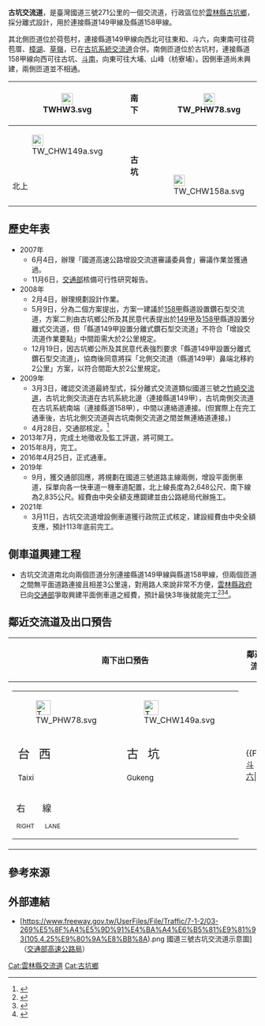 {{About|國道三號的古坑交流道|[[台78線|台78線]]同名之交流道|古坑交流道 (台78線)}}
{{Distinguish|古坑系統交流道}}
{{Infobox Taiwan Highway IC
| name = 古坑交流道
| name_en = Gukeng Interchange
| rd_type = NH
| rd_number = 3
| exit = 271
| exit_name = 古坑
| image = 古坑交流道.jpg
| imagename = 古坑交流道與古坑系統交流道示意圖
| location = [[臺灣|臺灣]][[雲林縣|雲林縣]][[古坑鄉|古坑鄉]]
| connect = {{Jct|country=TWN|CH|149a}}<br>{{Jct|country=TWN|CH|158a}}
| goto = 古坑鄉、[[斗六市|斗六市]]
| class = 分離式鑽石型
| time = 2016年4月25日<ref>{{Cite web |url=http://www.freeway.gov.tw/Publish.aspx?cnid=193&p=6916 |title=國道3號增設古坑交流道訂於民國105年4月25日中午12時開放通車 |access-date=2016-04-19 |archive-date=2019-05-16 |archive-url=https://web.archive.org/web/20190516033713/https://www.freeway.gov.tw/Publish.aspx?cnid=193&p=6916 }}</ref>
}}
'''古坑交流道'''，是臺灣國道三號271公里的一個交流道，行政區位於[[雲林縣|雲林縣]][[古坑鄉|古坑鄉]]，採分離式設計，用於連接縣道149甲線及縣道158甲線。

其北側匝道位於荷苞村，連接縣道149甲線向西北可往東和、斗六，向東南可往荷苞厝、[[樟湖|樟湖]]、[[草嶺|草嶺]]，已在[[古坑系統交流道|古坑系統交流道]]合併。南側匝道位於古坑村，連接縣道158甲線向西可往古坑、[[斗南鎮|斗南]]，向東可往大埔、山峰（枋寮埔）。因側車道尚未興建，兩側匝道並不相通。
{|class="wikitable" style="text-align:center"
! rowspan="3" | [[File:TWHW3.svg|23px]]
| rowspan="2" | 南下
| rowspan="2" | {{Taiwan Highway IC|269|古坑系統}}
| [[File:TW_PHW78.svg|23px]]
| '''台西'''  
|-
| [[File:TW_CHW149a.svg|x23px]]
| rowspan="2" | '''古坑'''
|-
| 北上
| align="right" | {{Taiwan Highway IC|271|古坑}}
| [[File:TW_CHW158a.svg|x23px]]
|}

== 歷史年表 ==
* 2007年
** 6月4日，辦理「國道高速公路增設交流道審議委員會」審議作業並獲通過。
** 11月6日，[[中華民國交通部|交通部]]核備可行性研究報告。
* 2008年
** 2月4日，辦理規劃設計作業。
** 5月9日，分為二個方案提出，方案一建議於[[縣道158號|158甲]]縣道設置鑽石型交流道，方案二則由古坑鄉公所及其民意代表提出於[[縣道149號|149甲]]及[[縣道158號|158甲]]縣道設置分離式交流道，但「縣道149甲設置分離式鑽石型交流道」不符合「增設交流道作業要點」中間距需大於2公里規定。
** 12月19日，因古坑鄉公所及其民意代表強烈要求「縣道149甲設置分離式鑽石型交流道」，協商後同意將採「北側交流道（縣道149甲）鼻端北移約2公里」方案，以符合間距大於2公里規定。
* 2009年
** 3月3日，確認交流道最終型式，採分離式交流道類似國道三號之[[竹崎交流道|竹崎交流道]]，古坑北側交流道在古坑系統北邊（連接縣道149甲），古坑南側交流道在古坑系統南端（連接縣道158甲），中間以連絡道連接。(但實際上在完工通車後，古坑北側交流道與古坑南側交流道之間並無連絡道連接。)
** 4月28日，交通部核定。<ref>{{Cite web |url=http://www.freeway.gov.tw/Publish.aspx?cnid=95&p=441 |title=國道3號增設古坑交流道工程 |access-date=2013-07-13 |archive-date=2019-05-16 |archive-url=https://web.archive.org/web/20190516204440/https://www.freeway.gov.tw/Publish.aspx?cnid=95&p=441 |dead-url=no }}</ref>
* 2013年7月，完成土地徵收及監工評選，將可開工。
* 2015年8月，完工。
* 2016年4月25日，正式通車。
* 2019年
** 9月，獲交通部回應，將規劃在國道三號道路主線兩側，增設平面側車道，採單向各一快車道一機車道配置，北上線長度為2,648公尺、南下線為2,835公尺。經費由中央全額支應闢建並由公路總局代辦施工。
* 2021年
** 3月11日，古坑交流道增設側車道獲行政院正式核定，建設經費由中央全額支應，預計113年底前完工。

== 側車道興建工程 ==
* 古坑交流道南北向兩個匝道分別連接縣道149甲線與縣道158甲線，但兩個匝道之間無平面道路連接且相差3公里遠，對用路人來說非常不方便，[[雲林縣政府|雲林縣政府]]已向[[中華民國交通部|交通部]]爭取興建平面側車道之經費，預計最快3年後就能完工<ref>{{Cite web |url=https://udn.com/news/story/7326/3741391 |title=國道3號古坑交流道亂象有解 縣府7億興建側車道 |access-date=2019-09-20 |archive-date=2019-04-08 |archive-url=https://web.archive.org/web/20190408203543/https://udn.com/news/story/7326/3741391 |dead-url=no }}</ref><ref>{{Cite web |url=https://news.ltn.com.tw/news/local/paper/1278386 |title=〈中部〉改善國道三號古坑交流道亂象 爭設側車道 |access-date=2019-09-20 |archive-date=2019-04-02 |archive-url=https://web.archive.org/web/20190402160706/https://news.ltn.com.tw/news/local/paper/1278386 |dead-url=no }}</ref><ref>{{Cite web |url=https://www.chinatimes.com/newspapers/20190510000691-260107?chdtv |title=中央允補助 古坑不怕「下錯道」 |access-date=2019-09-20 |archive-date=2022-05-12 |archive-url=https://web.archive.org/web/20220512125628/https://www.chinatimes.com/newspapers/20190510000691-260107?chdtv }}</ref>。

== 鄰近交流道及出口預告 ==
{|class="toccolours" border="1" cellpadding="4" style="margin:0 auto; border-collapse:collapse; text-align:center; white-space:nowrap"
! 南下出口預告 !! 鄰近交流道 !! 北上出口預告
|-
| style="text-align:right; font-size:15px" | {{Taiwan Highway IC|269|古坑系統}}
{|style="width:190px; background-color:#007F00; text-align:center; color:#FFF; font-weight:bold"
| <div style="margin-top:6px; margin-bottom:3px">[[File:TW_PHW78.svg|30px]]</div>
| <div style="margin-top:6px; margin-bottom:3px">[[File:TW_CHW149a.svg|x30px]]</div>
|-
| style="width:90px; border-right:2px solid #FFF; line-height:24px; font-size:24px; word-spacing:12px" | 台 西<div style="font-size:15px">Taixi</div>
| style="width:90px; line-height:24px; font-size:24px; word-spacing:12px" | 古 坑<div style="font-size:15px">Gukeng</div>
|-
| colspan="2" style="line-height:18px; font-size:18px; word-spacing:30px" | 右 線<div style="font-size:12px; word-spacing:18px">RIGHT LANE</div>
|}
|
{{Start expwy box|[[中華民國國道|中華民國國道]]}}
{{S-expwy IC|[[斗六交流道|斗六交流道]]|往　[[南雲交流道|南雲交流道]]}}
{{S-line|{{Jct|country=TWN|NH|3}}|271k|#007A36}}
{{S-expwy IC|[[古坑服務區|古坑服務區]]|往　[[梅山交流道|梅山交流道]]}}
{{Illus}}
{{Fwu|st|[[竹山鎮_(台灣)|竹山]]}}
{{Fwi|Full|260|斗六}}
{{Fwh|st}}
{{Fwm|TWHW3}}
{{Fwh|st|269|古坑}}
{{Fwb|[[斗六市|斗六]]|gh||TW CHW149a|hu|TW CHW149a||gh|荷苞厝}}
{{Fwh|st}}
{{Fwi|Full|269|古坑系統}}
{{Fwh|st}}
{{Fwb|[[古坑鄉|古坑]]|gh||TW CHW158a|hd|TW CHW158a||gh|[[草嶺|草嶺]]}}
{{Fwh|st|271|古坑}}
{{Fwm|TWHW3}}
{{Fwh|st}}
{{Fwi3|ser|古坑}}
{{Fwd|st|[[梅山鄉_(台灣)|梅山]]}}
{{Fwed}}
| style="text-align:right; font-size:15px" | {{Taiwan Highway IC|271|古坑}}
{|style="width:130px; background-color:#007F00; text-align:center; color:#FFF; font-weight:bold"
| <div style="margin-top:6px; margin-bottom:3px">[[File:TW_CHW158a.svg|x30px]]</div>
|-
| style="line-height:24px; font-size:24px; word-spacing:18px" | 古 坑</div><div style="font-size:15px">Gukeng</div>
|-
| style="line-height:18px; font-size:18px; word-spacing:24px" | 右 線<div style="font-size:12px; word-spacing:12px">RIGHT LANE</div>
|}
|}

== 參考來源 ==
{{Reflist}}

== 外部連結 ==
* [https://www.freeway.gov.tw/UserFiles/File/Traffic/7-1-2/03-269%E5%8F%A4%E5%9D%91%E4%BA%A4%E6%B5%81%E9%81%93(105.4.25%E9%80%9A%E8%BB%8A).png 國道三號古坑交流道示意圖] {{Wayback|url=https://www.freeway.gov.tw/UserFiles/File/Traffic/7-1-2/03-269%E5%8F%A4%E5%9D%91%E4%BA%A4%E6%B5%81%E9%81%93(105.4.25%E9%80%9A%E8%BB%8A).png |date=20220420000709 }}（[[交通部高速公路局|交通部高速公路局]]）

{{中華民國國道3號}}

[[Cat:雲林縣交流道|Cat:雲林縣交流道]]
[[Cat:古坑鄉|Cat:古坑鄉]]
